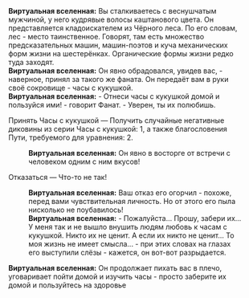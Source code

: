 {{Диалог Начало}}
:'''Виртуальная вселенная:''' Вы сталкиваетесь с веснушчатым мужчиной, у него кудрявые волосы каштанового цвета. Он представляется кладоискателем из Чёрного леса. По его словам, лес - место таинственное. Говорят, там есть множество предсказательных машин, машин-поэтов и куча механических форм жизни на шестерёнках. Органические формы жизни редко туда заходят.
:'''Виртуальная вселенная:''' Он явно обрадовался, увидев вас, - наверное, принял за такого же фаната. Он передаёт вам в руки своё сокровище - часы с кукушкой.
:'''Виртуальная вселенная:''' - Отнеси часы с кукушкой домой и пользуйся ими! - говорит Фанат. - Уверен, ты их полюбишь.
:{{Диалог|Звезда}} Принять Часы с кукушкой &mdash; Получить случайные негативные диковины из серии Часы с кукушкой: 1, а также благословения Пути, требуемого для уравнения: 2.
::'''Виртуальная вселенная:''' Он явно в восторге от встречи с человеком одним с ним вкусов!
:{{Диалог|Звезда}} Отказаться &mdash; Что-то не так!
::'''Виртуальная вселенная:''' Ваш отказ его огорчил - похоже, перед вами чувствительная личность. Но от этого его пыла нисколько не поубавилось!
::'''Виртуальная вселенная:''' - Пожалуйста... Прошу, забери их... У меня так и не вышло внушить людям любовь к часам с кукушкой. Никто их не ценит. А если их никто не ценит... То моя жизнь не имеет смысла... - при этих словах на глазах его выступили слёзы - кажется, он вот-вот разрыдается.
:'''Виртуальная вселенная:''' Он продолжает пихать вас в плечо, уговаривает пойти домой и изучить часы - просто заберите их домой и пользуйтесь на здоровье
{{Диалог Конец}}